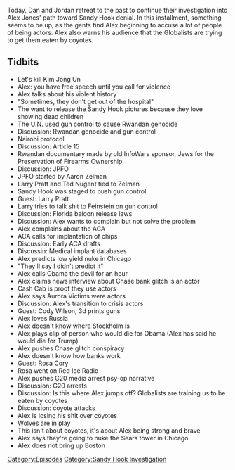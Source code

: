 {{Episode
    | title             = March 15-22, 2013
    | caption           = [https://knowledgefight.libsyn.com/knowledge-fight-march-15-22-2013 Listen to this episode on Libsyn]
    | episodeNumber     = 335
    | length            = 02:12:10
    | airDate           = August 25, 2019
    | coverageStartDate = March 15, 2013
    | coverageEndDate   = March 22, 2013
    | episodeType       = [[:Category:Sandy Hook Investigation|Sandy Hook Investigation]]
    | appearance        = [[Aaron Zelman]], [[Larry Pratt]], [[Ted Nugent]], [[Cody Wilson]], [[Rosa Cory]]
    | oocDrop           = Hangin' with the devil scat
    | previousEpisode   = [[334: August 21-22, 2019]]
    | nextEpisode       = [[336: March 24-26, 2013]]
}}

{{Stub}}

Today, Dan and Jordan retreat to the past to continue their investigation into Alex Jones' path toward Sandy Hook denial. In this installment, something seems to be up, as the gents find Alex beginning to accuse a lot of people of being actors. Alex also warns his audience that the Globalists are trying to get them eaten by coyotes.

==Tidbits==

*Let's kill Kim Jong Un
*Alex: you have free speech until you call for violence
*Alex talks about his violent history
*"Sometimes, they don't get out of the hospital"
*The want to release the Sandy Hook pictures because they love showing dead children
*The U.N. used gun control to cause Rwandan genocide
*Discussion: Rwandan genocide and gun control
*Nairobi protocol
*Discussion: Article 15
*Rwandan documentary made by old InfoWars sponsor, Jews for the Preservation of Firearms Ownership
*Discussion: JPFO
*JPFO started by Aaron Zelman
*Larry Pratt and Ted Nugent tied to Zelman
*Sandy Hook was staged to push gun control
*Guest: Larry Pratt
*Larry tries to talk shit to Feinstein on gun control
*Discussion: Florida baloon release laws
*Discussion: Alex wants to complain but not solve the problem
*Alex complains about the ACA
*ACA calls for implantation of chips
*Discussion: Early ACA drafts
*Discussin: Medical implant databases
*Alex predicts low yield nuke in Chicago
*"They'll say I didn't predict it"
*Alex calls Obama the devil for an hour
*Alex claims news interview about Chase bank glitch is an actor
*Cash Cab is proof they use actors
*Alex says Aurora Victims were actors
*Discussion: Alex's transition to crisis actors
*Guest: Cody Wilson, 3d prints guns
*Alex loves Russia
*Alex doesn't know where Stockholm is
*Alex plays clip of person who would die for Obama (Alex has said he would die for Trump)
*Alex pushes Chase glitch conspiracy
*Alex doesn't know how banks work
*Guest: Rosa Cory
*Rosa went on Red Ice Radio
*Alex pushes G20 media arrest psy-op narrative
*Discussion: G20 arrests
*Discussion:  Is this where Alex jumps off? Globalists are training us to be eaten by coyotes
*Discussion: coyote attacks
*Alex is losing his shit over coyotes
*Wolves are in play
*This isn't about coyotes, it's about Alex being strong and brave
*Alex says they're going to nuke the Sears tower in Chicago
*Alex does not bring up Boston

[[Category:Episodes]]
[[Category:Sandy Hook Investigation]]

